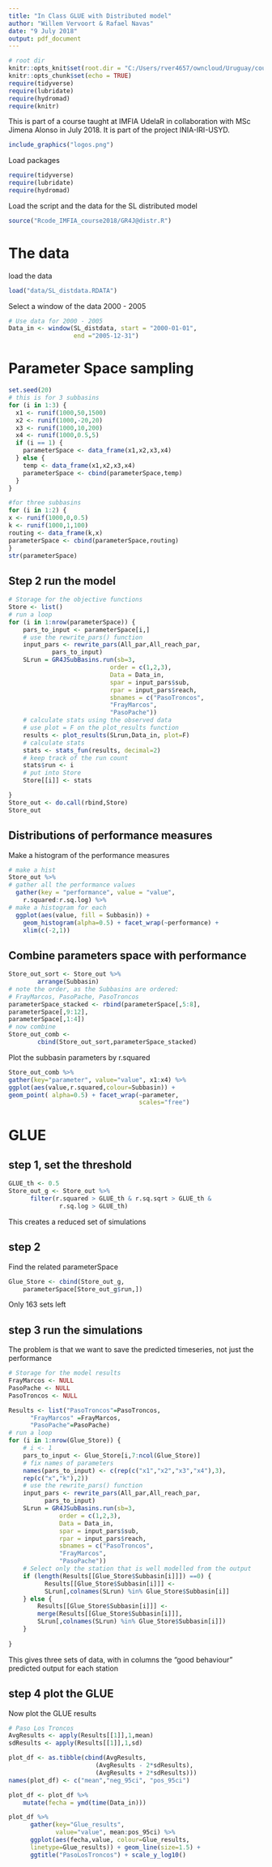 ```yaml
---
title: "In Class GLUE with Distributed model"
author: "Willem Vervoort & Rafael Navas"
date: "9 July 2018"
output: pdf_document
---
```

```r
# root dir
knitr::opts_knit$set(root.dir = "C:/Users/rver4657/owncloud/Uruguay/coursematerial")
knitr::opts_chunk$set(echo = TRUE)
require(tidyverse)
require(lubridate)
require(hydromad)
require(knitr)
```

This is part of a course taught at IMFIA UdelaR in collaboration with MSc Jimena Alonso in July 2018. It is part of the project INIA-IRI-USYD.

```r
include_graphics("logos.png")
```


Load packages

```r
require(tidyverse)
require(lubridate)
require(hydromad)
```

Load the script and the data for the SL distributed model

```r
source("Rcode_IMFIA_course2018/GR4J@distr.R")
```

# The data

load the data

```r
load("data/SL_distdata.RDATA")
```

Select a window of the data 2000 - 2005
```r
# Use data for 2000 - 2005
Data_in <- window(SL_distdata, start = "2000-01-01",
                  end ="2005-12-31")
```

# Parameter Space sampling

```r
set.seed(20)
# this is for 3 subbasins
for (i in 1:3) {
  x1 <- runif(1000,50,1500)
  x2 <- runif(1000,-20,20)
  x3 <- runif(1000,10,200)
  x4 <- runif(1000,0.5,5)
  if (i == 1) {
    parameterSpace <- data_frame(x1,x2,x3,x4)
  } else {
    temp <- data_frame(x1,x2,x3,x4)
    parameterSpace <- cbind(parameterSpace,temp)
  }
}

#for three subbasins
for (i in 1:2) {
x <- runif(1000,0,0.5)
k <- runif(1000,1,100)
routing <- data_frame(k,x)
parameterSpace <- cbind(parameterSpace,routing)
}
str(parameterSpace)
```

## Step 2 run the model

```r
# Storage for the objective functions
Store <- list()
# run a loop
for (i in 1:nrow(parameterSpace)) {
    pars_to_input <- parameterSpace[i,]
    # use the rewrite_pars() function
    input_pars <- rewrite_pars(All_par,All_reach_par,
            pars_to_input)
    SLrun = GR4JSubBasins.run(sb=3,
                            order = c(1,2,3),
                            Data = Data_in,
                            spar = input_pars$sub,
                            rpar = input_pars$reach,
                            sbnames = c("PasoTroncos",
                            "FrayMarcos",
                            "PasoPache"))
    # calculate stats using the observed data
    # use plot = F on the plot_results function
    results <- plot_results(SLrun,Data_in, plot=F)
    # calculate stats
    stats <- stats_fun(results, decimal=2)
    # keep track of the run count
    stats$run <- i
    # put into Store
    Store[[i]] <- stats

}
Store_out <- do.call(rbind,Store)
Store_out
```

## Distributions of performance measures

Make a histogram of the performance measures

```r
# make a hist
Store_out %>%
# gather all the performance values
  gather(key = "performance", value = "value",
    r.squared:r.sq.log) %>%
# make a histogram for each
  ggplot(aes(value, fill = Subbasin)) +
    geom_histogram(alpha=0.5) + facet_wrap(~performance) +
    xlim(c(-2,1))
```

## Combine parameters space with performance

```r
Store_out_sort <- Store_out %>%
        arrange(Subbasin)
# note the order, as the Subbasins are ordered:
# FrayMarcos, PasoPache, PasoTroncos
parameterSpace_stacked <- rbind(parameterSpace[,5:8],
parameterSpace[,9:12],
parameterSpace[,1:4])
# now combine
Store_out_comb <- 
        cbind(Store_out_sort,parameterSpace_stacked)
```

Plot the subbasin parameters by r.squared

```r
Store_out_comb %>%
gather(key="parameter", value="value", x1:x4) %>%
ggplot(aes(value,r.squared,colour=Subbasin)) +
geom_point( alpha=0.5) + facet_wrap(~parameter,
                                    scales="free")
```

# GLUE

## step 1, set the threshold

```r
GLUE_th <- 0.5
Store_out_g <- Store_out %>%
      filter(r.squared > GLUE_th & r.sq.sqrt > GLUE_th &
              r.sq.log > GLUE_th)
```

This creates a reduced set of simulations

## step 2 
Find the related parameterSpace

```r
Glue_Store <- cbind(Store_out_g,
    parameterSpace[Store_out_g$run,])
```

Only 163 sets left

## step 3 run the simulations
The problem is that we want to save the predicted timeseries, not just the performance

```r
# Storage for the model results
FrayMarcos <- NULL
PasoPache <- NULL
PasoTroncos <- NULL

Results <- list("PasoTroncos"=PasoTroncos,
      "FrayMarcos" =FrayMarcos,
      "PasoPache"=PasoPache)
# run a loop
for (i in 1:nrow(Glue_Store)) {
    # i <- 1
    pars_to_input <- Glue_Store[i,7:ncol(Glue_Store)]
    # fix names of parameters
    names(pars_to_input) <- c(rep(c("x1","x2","x3","x4"),3),
    rep(c("x","k"),2))
    # use the rewrite_pars() function
    input_pars <- rewrite_pars(All_par,All_reach_par,
          pars_to_input)
    SLrun = GR4JSubBasins.run(sb=3,
              order = c(1,2,3),
              Data = Data_in,
              spar = input_pars$sub,
              rpar = input_pars$reach,
              sbnames = c("PasoTroncos",
              "FrayMarcos",
              "PasoPache"))
    # Select only the station that is well modelled from the output
    if (length(Results[[Glue_Store$Subbasin[i]]]) ==0) {
          Results[[Glue_Store$Subbasin[i]]] <-
          SLrun[,colnames(SLrun) %in% Glue_Store$Subbasin[i]]
    } else {
        Results[[Glue_Store$Subbasin[i]]] <-
        merge(Results[[Glue_Store$Subbasin[i]]],
        SLrun[,colnames(SLrun) %in% Glue_Store$Subbasin[i]])
    }
    
}
```

This gives three sets of data, with in columns the "good behaviour" predicted output for each station

## step 4 plot the GLUE

Now plot the GLUE results

```r
# Paso Los Troncos
AvgResults <- apply(Results[[1]],1,mean)
sdResults <- apply(Results[[1]],1,sd)

plot_df <- as.tibble(cbind(AvgResults,
                        (AvgResults - 2*sdResults),
                        (AvgResults + 2*sdResults)))
names(plot_df) <- c("mean","neg_95ci", "pos_95ci")

plot_df <- plot_df %>%
    mutate(fecha = ymd(time(Data_in)))

plot_df %>%
      gather(key="Glue_results", 
             value="value", mean:pos_95ci) %>%
      ggplot(aes(fecha,value, colour=Glue_results,
      linetype=Glue_results)) + geom_line(size=1.5) +
      ggtitle("PasoLosTroncos") + scale_y_log10()
```


